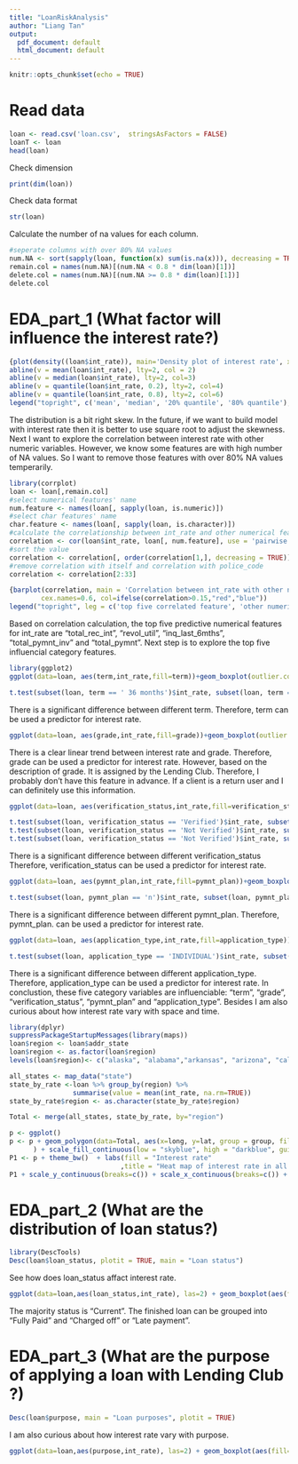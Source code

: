 ```yaml
---
title: "LoanRiskAnalysis"
author: "Liang Tan"
output:
  pdf_document: default
  html_document: default
---
```


```r
knitr::opts_chunk$set(echo = TRUE)
```

# Read data
```r
loan <- read.csv('loan.csv',  stringsAsFactors = FALSE) 
loanT <- loan
head(loan)
```
Check dimension
```r
print(dim(loan))
```
Check data format
```r
str(loan)
```
       
Calculate the number of na values for each column.    
```r
#seperate columns with over 80% NA values
num.NA <- sort(sapply(loan, function(x) sum(is.na(x))), decreasing = TRUE) 
remain.col = names(num.NA)[(num.NA < 0.8 * dim(loan)[1])]
delete.col = names(num.NA)[(num.NA >= 0.8 * dim(loan)[1])]
delete.col
```

# EDA_part_1 (What factor will influence the interest rate?)   

```r
{plot(density((loan$int_rate)), main='Density plot of interest rate', xlab = 'Interest rate')
abline(v = mean(loan$int_rate), lty=2, col = 2)
abline(v = median(loan$int_rate), lty=2, col=3)
abline(v = quantile(loan$int_rate, 0.2), lty=2, col=4)
abline(v = quantile(loan$int_rate, 0.8), lty=2, col=6)
legend("topright", c('mean', 'median', '20% quantile', '80% quantile'), col = c(2,3,4,6), lty = 2, title = 'Interest rate statistics')}
```

The distribution is a bit right skew. In the future, if we want to build model with interest rate then it is better to use square root to adjust the skewness. Next I want to explore the correlation between interest rate with other numeric variables. However, we know some features are with high number of NA values. So I want to remove those features with over 80% NA values temperarily.     

```r
library(corrplot)
loan <- loan[,remain.col]
#select numerical features' name
num.feature <- names(loan[, sapply(loan, is.numeric)])    
#select char features' name
char.feature <- names(loan[, sapply(loan, is.character)]) 
#calculate the correlationship between int_rate and other numerical features
correlation <- cor(loan$int_rate, loan[, num.feature], use = 'pairwise.complete.obs') 
#sort the value
correlation <- correlation[, order(correlation[1,], decreasing = TRUE)] 
#remove correlation with itself and correlation with police_code
correlation <- correlation[2:33] 
```

```r
{barplot(correlation, main = 'Correlation between int_rate with other numerical features', ylab = 'Correlation', las=2,
        cex.names=0.6, col=ifelse(correlation>0.15,"red","blue"))
legend("topright", leg = c('top five correlated feature', 'other numerical feature'), fill = c("red", "blue"))}
```
      
Based on correlation calculation, the top five predictive numerical features for int_rate are "total_rec_int", "revol_util", "inq_last_6mths", "total_pymnt_inv" and "total_pymnt". Next step is to explore the top five influencial category features.  

```r
library(ggplot2)
ggplot(data=loan, aes(term,int_rate,fill=term))+geom_boxplot(outlier.color = "blue")+labs(title="Box plot of interest rate against term") + theme(axis.text.x = element_blank(), axis.title.x = element_blank(), axis.ticks.x = element_blank(), plot.title = element_text(hjust = 0.5))
```
```r
t.test(subset(loan, term == ' 36 months')$int_rate, subset(loan, term == ' 60 months')$int_rate, conf.level = 0.95, mu = 0, alternative = "two.sided", paired = FALSE, var.equal = FALSE)
```
       
There is a significant difference between different term. Therefore, term can be used a predictor for interest rate.   

```r
ggplot(data=loan, aes(grade,int_rate,fill=grade))+geom_boxplot(outlier.color = "blue")+labs(title="Box plot of Interest rate against grade") + theme(axis.text.x = element_blank(), axis.title.x = element_blank(), axis.ticks.x = element_blank(), plot.title = element_text(hjust = 0.5))
```
      
There is a clear linear trend between interest rate and grade. Therefore, grade can be used a predictor for interest rate. However, based on the description of grade. It is assigned by the Lending Club. Therefore, I probably don't have this feature in advance. If a client is a return user and I can definitely use this information.     

```r
ggplot(data=loan, aes(verification_status,int_rate,fill=verification_status))+geom_boxplot(outlier.color = "blue")+labs(title="Box plot of interest rate against verification_status") + theme(axis.text.x = element_blank(), axis.title.x = element_blank(), axis.ticks.x = element_blank(), plot.title = element_text(hjust = 0.5))
```
```r
t.test(subset(loan, verification_status == 'Verified')$int_rate, subset(loan, verification_status == 'Source Verified')$int_rate, conf.level = 0.95, mu = 0, alternative = "two.sided", paired = FALSE, var.equal = FALSE)
t.test(subset(loan, verification_status == 'Not Verified')$int_rate, subset(loan, verification_status == 'Source Verified')$int_rate, conf.level = 0.95, mu = 0, alternative = "two.sided", paired = FALSE, var.equal = FALSE)
t.test(subset(loan, verification_status == 'Not Verified')$int_rate, subset(loan, verification_status == 'Verified')$int_rate, conf.level = 0.95, mu = 0, alternative = "two.sided", paired = FALSE, var.equal = FALSE)
```
         
There is a significant difference between different verification_status Therefore, verification_status can be used a predictor for interest rate.       

```r
ggplot(data=loan, aes(pymnt_plan,int_rate,fill=pymnt_plan))+geom_boxplot(outlier.color = "blue")+labs(title="Box plot of interest rate against pymnt_plan") + theme(axis.text.x = element_blank(), axis.title.x = element_blank(), axis.ticks.x = element_blank(), plot.title = element_text(hjust = 0.5))
```
```r
t.test(subset(loan, pymnt_plan == 'n')$int_rate, subset(loan, pymnt_plan == 'y')$int_rate, conf.level = 0.95, mu = 0, alternative = "two.sided", paired = FALSE, var.equal = FALSE)
```
          
There is a significant difference between different pymnt_plan. Therefore, pymnt_plan. can be used a predictor for interest rate.        

```r
ggplot(data=loan, aes(application_type,int_rate,fill=application_type))+geom_boxplot(outlier.color = "blue")+labs(title="Box plot of interest rate against application_type") + theme(axis.text.x = element_blank(), axis.title.x = element_blank(), axis.ticks.x = element_blank(), plot.title = element_text(hjust = 0.5))
```
```r
t.test(subset(loan, application_type == 'INDIVIDUAL')$int_rate, subset(loan, application_type == 'JOINT')$int_rate, conf.level = 0.95, mu = 0, alternative = "two.sided", paired = FALSE, var.equal = FALSE)
```
           
There is a significant difference between different application_type. Therefore, application_type can be used a predictor for interest rate. In conclustion, these five category variables are influenciable: "term", "grade", "verification_status", "pymnt_plan" and "application_type". Besides I am also curious about how interest rate vary with space and time.       

```r
library(dplyr)
suppressPackageStartupMessages(library(maps))
loan$region <- loan$addr_state
loan$region <- as.factor(loan$region)
levels(loan$region)<- c("alaska", "alabama","arkansas", "arizona", "california","colorado","connecticut","district of columbia","delaware","florida","georgia","hawaii","iowa","idaho","illinois","indiana","kansas","kentucky","louisiana","massachusetts","maryland","maine","michigan","minnesota","missouri","mississippi","montana","north carolina","north dakota","nebraska","new hampshire","new jersey","new mexico","nevada","new york","ohio","oklahoma","oregon","pennsylvania","rhode island","south carolina","south dakota","tennessee","texas","utah","virginia","vermont","washington","wisconsin","west virginia","wyoming")

all_states <- map_data("state")
state_by_rate <-loan %>% group_by(region) %>%
                summarise(value = mean(int_rate, na.rm=TRUE))
state_by_rate$region <- as.character(state_by_rate$region)

Total <- merge(all_states, state_by_rate, by="region")

p <- ggplot()
p <- p + geom_polygon(data=Total, aes(x=long, y=lat, group = group, fill=Total$value),colour="white"
      ) + scale_fill_continuous(low = "skyblue", high = "darkblue", guide="colorbar")
P1 <- p + theme_bw()  + labs(fill = "Interest rate" 
                            ,title = "Heat map of interest rate in all states", x="", y="")
P1 + scale_y_continuous(breaks=c()) + scale_x_continuous(breaks=c()) + theme(panel.border =  element_blank(), plot.title = element_text(hjust = 0.5))
```
         
# EDA_part_2 (What are the distribution of loan status?)         

```r
library(DescTools)
Desc(loan$loan_status, plotit = TRUE, main = "Loan status")
```
           
See how does loan_status affact interest rate.    

```r
ggplot(data=loan,aes(loan_status,int_rate), las=2) + geom_boxplot(aes(fill=loan_status))+labs(list(title = "Interest rate by loan_status",x = "Loan_status",y = "Interest rate"))  +theme(axis.text.x = element_blank(), axis.title.x = element_blank(), axis.ticks.x = element_blank(), plot.title = element_text(hjust = 0.5))
```            
           
The majority status is "Current". The finished loan can be grouped into "Fully Paid" and "Charged off" or "Late payment".       

# EDA_part_3 (What are the purpose of applying a loan with Lending Club ?)       

```r
Desc(loan$purpose, main = "Loan purposes", plotit = TRUE)
```
    
I am also curious about how interest rate vary with purpose.      

```r
ggplot(data=loan,aes(purpose,int_rate), las=2) + geom_boxplot(aes(fill=purpose))+labs(list(title = "Interest rate by purpose",x = "purpose of Loan",y = "Interest rate"))  +theme(axis.text.x = element_blank(), axis.title.x = element_blank(), axis.ticks.x = element_blank(), plot.title = element_text(hjust = 0.5))
```


